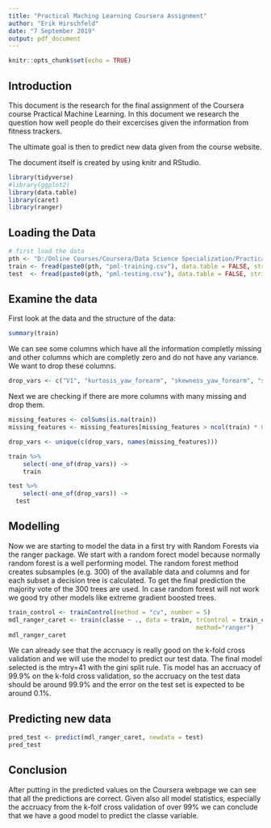 ---
title: "Practical Maching Learning Coursera Assignment"
author: "Erik Hirschfeld"
date: "7 September 2019"
output: pdf_document
---

```{r setup, include=FALSE}
knitr::opts_chunk$set(echo = TRUE)
```

## Introduction

This document is the research for the final assignment of the Coursera course Practical Machine Learning. In this document we research the question  how well people do their excercises given the information from fitness trackers.

The ultimate goal is then to predict new data given from the course website.

The document itself is created by using knitr and RStudio.

```{r, message = FALSE}
library(tidyverse)
#library(ggplot2)
library(data.table)
library(caret)
library(ranger)
```

## Loading the Data

```{r, message = FALSE}
# first load the data
pth <- "D:/Online Courses/Coursera/Data Science Specialization/Practical Machine Learning/"
train <- fread(paste0(pth, "pml-training.csv"), data.table = FALSE, stringsAsFactors = TRUE)
test  <- fread(paste0(pth, "pml-testing.csv"), data.table = FALSE, stringsAsFactors = TRUE)
```

## Examine the data 

First look at the data and the structure of the data:
```{r, message = FALSE, eval = FALSE}
summary(train)
```

We can see some columns which have all the information completly missing and other columns which are completly zero and do not have any variance. We want to drop these columns. 
```{r, message = FALSE}
drop_vars <- c("V1", "kurtosis_yaw_forearm", "skewness_yaw_forearm", "skewness_yaw_dumbbell", "kurtosis_yaw_dumbbell", "amplitude_yaw_belt", "skewness_yaw_belt", "kurtosis_yaw_belt")
```

Next we are checking if there are more columns with many missing and drop them.
```{r, message = FALSE}
missing_features <- colSums(is.na(train))
missing_features <- missing_features[missing_features > ncol(train) * 0.9]

drop_vars <- unique(c(drop_vars, names(missing_features)))

train %>%
	select(-one_of(drop_vars)) ->
	train

test %>%
	select(-one_of(drop_vars)) ->
  test
```


## Modelling

Now we are starting to model the data in a first try with Random Forests via the ranger package. We start with a random forect model because normally random forest is a well performing model. The random forest method creates subsamples (e.g. 300) of the available data and columns and for each subset a decision tree is calculated. To get the final prediction the majority vote of the 300 trees are used. In case random forest will not work we good try other models like extreme gradient boosted trees.

```{r, message = FALSE}
train_control <- trainControl(method = "cv", number = 5)
mdl_ranger_caret <- train(classe ~ ., data = train, trControl = train_control, 
													method="ranger")
mdl_ranger_caret
```

We can already see that the accruacy is really good on the k-fold cross validation and we will use the model to predict our test data. The final model selected is the mtry=41 with the gini split rule. Tis model has an accruacy of 99.9% on the k-fold cross validation, so the accruacy on the test data should be around 99.9% and the error on the test set is expected to be around 0.1%. 

## Predicting new data

```{r, message = FALSE}
pred_test <- predict(mdl_ranger_caret, newdata = test)
pred_test
```

## Conclusion

After putting in the predicted values on the Coursera webpage we can see that all the predictions are correct. Given also all model statistics, especially the accruacy from the k-folf cross validation of over 99% we can conclude that we have a good model to predict the classe variable.
